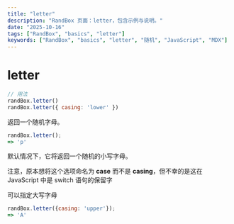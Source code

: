 ```yaml
---
title: "letter"
description: "RandBox 页面：letter，包含示例与说明。"
date: "2025-10-16"
tags: ["RandBox", "basics", "letter"]
keywords: ["RandBox", "basics", "letter", "随机", "JavaScript", "MDX"]
---
```


# letter

```js
// 用法
randBox.letter()
randBox.letter({ casing: 'lower' })
```

返回一个随机字母。

```js
randBox.letter();
=> 'p'
```

默认情况下，它将返回一个随机的小写字母。

<p class="pullquote">注意，原本想将这个选项命名为 <strong>case</strong> 而不是 <strong>casing</strong>，但不幸的是这在 JavaScript 中是 switch 语句的保留字</p>

可以指定大写字母

```js
randBox.letter({casing: 'upper'});
=> 'A'
```
